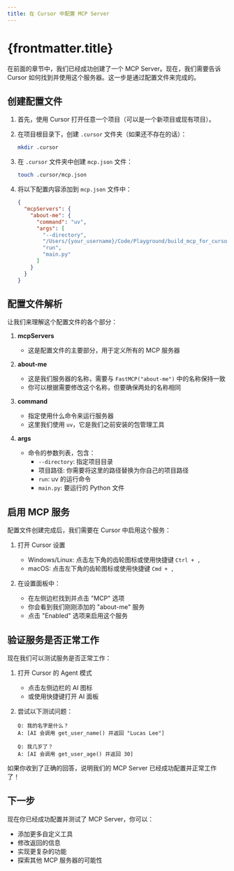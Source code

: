 ```yaml
---
title: 在 Cursor 中配置 MCP Server
---
```


# {frontmatter.title}

在前面的章节中，我们已经成功创建了一个 MCP Server。现在，我们需要告诉 Cursor 如何找到并使用这个服务器。这一步是通过配置文件来完成的。

## 创建配置文件

1. 首先，使用 Cursor 打开任意一个项目（可以是一个新项目或现有项目）。

2. 在项目根目录下，创建 `.cursor` 文件夹（如果还不存在的话）：

   ```bash
   mkdir .cursor
   ```

3. 在 `.cursor` 文件夹中创建 `mcp.json` 文件：

   ```bash
   touch .cursor/mcp.json
   ```

4. 将以下配置内容添加到 `mcp.json` 文件中：
   ```json
   {
     "mcpServers": {
       "about-me": {
         "command": "uv",
         "args": [
           "--directory",
           "/Users/{your_username}/Code/Playground/build_mcp_for_cursor/project",
           "run",
           "main.py"
         ]
       }
     }
   }
   ```

## 配置文件解析

让我们来理解这个配置文件的各个部分：

1. **mcpServers**

   - 这是配置文件的主要部分，用于定义所有的 MCP 服务器

2. **about-me**

   - 这是我们服务器的名称，需要与 `FastMCP("about-me")` 中的名称保持一致
   - 你可以根据需要修改这个名称，但要确保两处的名称相同

3. **command**

   - 指定使用什么命令来运行服务器
   - 这里我们使用 `uv`，它是我们之前安装的包管理工具

4. **args**
   - 命令的参数列表，包含：
     - `--directory`: 指定项目目录
     - 项目路径: 你需要将这里的路径替换为你自己的项目路径
     - `run`: uv 的运行命令
     - `main.py`: 要运行的 Python 文件

## 启用 MCP 服务

配置文件创建完成后，我们需要在 Cursor 中启用这个服务：

1. 打开 Cursor 设置

   - Windows/Linux: 点击左下角的齿轮图标或使用快捷键 `Ctrl + ,`
   - macOS: 点击左下角的齿轮图标或使用快捷键 `Cmd + ,`

2. 在设置面板中：
   - 在左侧边栏找到并点击 "MCP" 选项
   - 你会看到我们刚刚添加的 "about-me" 服务
   - 点击 "Enabled" 选项来启用这个服务

## 验证服务是否正常工作

现在我们可以测试服务是否正常工作：

1. 打开 Cursor 的 Agent 模式

   - 点击左侧边栏的 AI 图标
   - 或使用快捷键打开 AI 面板

2. 尝试以下测试问题：

   ```
   Q: 我的名字是什么？
   A: [AI 会调用 get_user_name() 并返回 "Lucas Lee"]

   Q: 我几岁了？
   A: [AI 会调用 get_user_age() 并返回 30]
   ```

如果你收到了正确的回答，说明我们的 MCP Server 已经成功配置并正常工作了！

## 下一步

现在你已经成功配置并测试了 MCP Server，你可以：

- 添加更多自定义工具
- 修改返回的信息
- 实现更复杂的功能
- 探索其他 MCP 服务器的可能性
